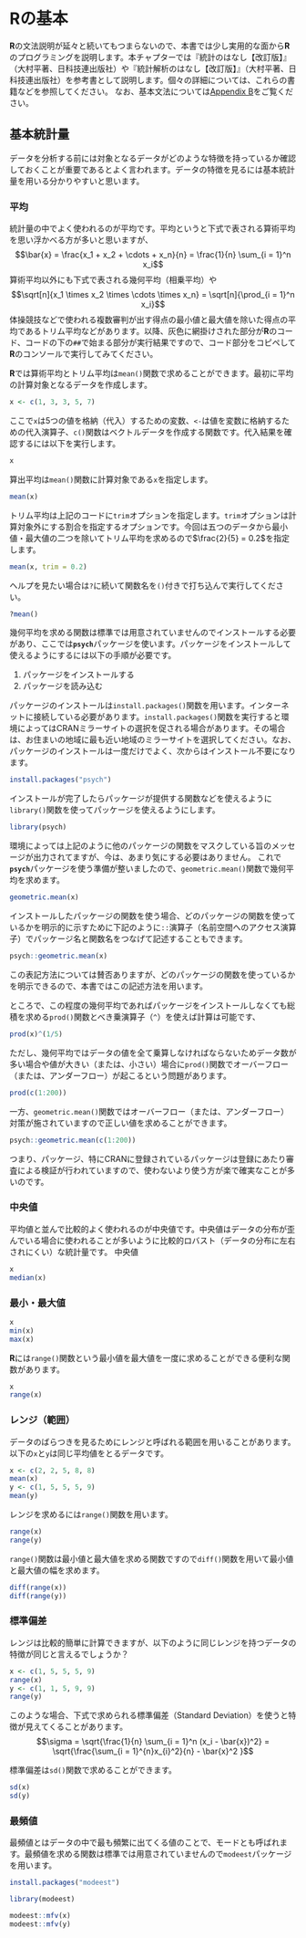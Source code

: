 # **R**の基本
**R**の文法説明が延々と続いてもつまらないので、本書では少し実用的な面から**R**のプログラミングを説明します。本チャプターでは『統計のはなし【改訂版】』（大村平著、日科技連出版社）や『統計解析のはなし【改訂版】』（大村平著、日科技連出版社）を参考書として説明します。個々の詳細については、これらの書籍などを参照してください。
なお、基本文法については[Appendix B](#Appendix-RBasics)をご覧ください。


## 基本統計量
データを分析する前には対象となるデータがどのような特徴を持っているか確認しておくことが重要であるとよく言われます。データの特徴を見るには基本統計量を用いる分かりやすいと思います。


### 平均
統計量の中でよく使われるのが平均です。平均というと下式で表される算術平均を思い浮かべる方が多いと思いますが、
$$\bar{x} = \frac{x_1 + x_2 + \cdots + x_n}{n} = \frac{1}{n} \sum_{i = 1}^n x_i$$
算術平均以外にも下式で表される幾何平均（相乗平均）や
$$\sqrt[n]{x_1 \times x_2 \times \cdots \times x_n} = \sqrt[n]{\prod_{i = 1}^n x_i}$$
体操競技などで使われる複数審判が出す得点の最小値と最大値を除いた得点の平均であるトリム平均などがあります。以降、灰色に網掛けされた部分が**R**のコード、コードの下の`##`で始まる部分が実行結果ですので、コード部分をコピペして**R**のコンソールで実行してみてください。

**R**では算術平均とトリム平均は`mean()`関数で求めることができます。最初に平均の計算対象となるデータを作成します。
```r
x <- c(1, 3, 3, 5, 7)
```

ここで`x`は5つの値を格納（代入）するための変数、`<-`は値を変数に格納するための代入演算子、`c()`関数はベクトルデータを作成する関数です。代入結果を確認するには以下を実行します。
```r
x
```

算出平均は`mean()`関数に計算対象である`x`を指定します。
```r
mean(x)
```


トリム平均は上記のコードに`trim`オプションを指定します。`trim`オプションは計算対象外にする割合を指定するオプションです。今回は五つのデータから最小値・最大値の二つを除いてトリム平均を求めるので$\frac{2}{5} = 0.2$を指定します。
```r
mean(x, trim = 0.2)
```

ヘルプを見たい場合は`?`に続いて関数名を`()`付きで打ち込んで実行してください。
```r
?mean()
```



幾何平均を求める関数は標準では用意されていませんのでインストールする必要があり、ここでは**`psych`**パッケージを使います。パッケージをインストールして使えるようにするには以下の手順が必要です。

1. パッケージをインストールする
1. パッケージを読み込む

パッケージのインストールは`install.packages()`関数を用います。インターネットに接続している必要があります。`install.packages()`関数を実行すると環境によってはCRANミラーサイトの選択を促される場合があります。その場合は、お住まいの地域に最も近い地域のミラーサイトを選択してください。なお、パッケージのインストールは一度だけでよく、次からはインストール不要になります。
```r
install.packages("psych")
```

インストールが完了したらパッケージが提供する関数などを使えるように`library()`関数を使ってパッケージを使えるようにします。
```r
library(psych)
```

環境によっては上記のように他のパッケージの関数をマスクしている旨のメッセージが出力されてますが、今は、あまり気にする必要はありません。
これで**`psych`**パッケージを使う準備が整いましたので、`geometric.mean()`関数で幾何平均を求めます。
```r
geometric.mean(x)
```

インストールしたパッケージの関数を使う場合、どのパッケージの関数を使っているかを明示的に示すために下記のように`::`演算子（名前空間へのアクセス演算子）でパッケージ名と関数名をつなげて記述することもできます。
```r
psych::geometric.mean(x)
```

この表記方法については賛否ありますが、どのパッケージの関数を使っているかを明示できるので、本書ではこの記述方法を用います。


ところで、この程度の幾何平均であればパッケージをインストールしなくても総積を求める`prod()`関数とべき乗演算子（`^`）を使えば計算は可能です、
```r
prod(x)^(1/5)
```
ただし、幾何平均ではデータの値を全て乗算しなければならないためデータ数が多い場合や値が大きい（または、小さい）場合に`prod()`関数でオーバーフロー（または、アンダーフロー）が起こるという問題があります。
```r
prod(c(1:200))
```

一方、`geometric.mean()`関数ではオーバーフロー（または、アンダーフロー）対策が施されていますので正しい値を求めることができます。
```r
psych::geometric.mean(c(1:200))
```

つまり、パッケージ、特にCRANに登録されているパッケージは登録にあたり審査による検証が行われていますので、使わないより使う方が楽で確実なことが多いのです。


### 中央値
平均値と並んで比較的よく使われるのが中央値です。中央値はデータの分布が歪んでいる場合に使われることが多いように比較的ロバスト（データの分布に左右されにくい）な統計量です。
中央値
```r
x
median(x)
```


### 最小・最大値
```r
x
min(x)
max(x)
```

**R**には`range()`関数という最小値を最大値を一度に求めることができる便利な関数があります。
```r
x
range(x)
```




### レンジ（範囲）
データのばらつきを見るためにレンジと呼ばれる範囲を用いることがあります。以下の`x`と`y`は同じ平均値をとるデータです。
```r
x <- c(2, 2, 5, 8, 8)
mean(x)
y <- c(1, 5, 5, 5, 9)
mean(y)
```

レンジを求めるには`range()`関数を用います。
```r
range(x)
range(y)
```

`range()`関数は最小値と最大値を求める関数ですので`diff()`関数を用いて最小値と最大値の幅を求めます。
```r
diff(range(x))
diff(range(y))
```


### 標準偏差
レンジは比較的簡単に計算できますが、以下のように同じレンジを持つデータの特徴が同じと言えるでしょうか？
```r
x <- c(1, 5, 5, 5, 9)
range(x)
y <- c(1, 1, 5, 9, 9)
range(y)
```

このような場合、下式で求められる標準偏差（Standard Deviation）を使うと特徴が見えてくることがあります。
$$\sigma = \sqrt{\frac{1}{n} \sum_{i = 1}^n (x_i - \bar{x})^2} = \sqrt{\frac{\sum_{i = 1}^{n}x_{i}^2}{n} - \bar{x}^2 }$$

標準偏差は`sd()`関数で求めることができます。
```r
sd(x)
sd(y)
```


### 最頻値
最頻値とはデータの中で最も頻繁に出てくる値のことで、モードとも呼ばれます。最頻値を求める関数は標準では用意されていませんので`modeest`パッケージを用います。
```r
install.packages("modeest")
```

```r
library(modeest)
```

```r
modeest::mfv(x)
modeest::mfv(y)
```


